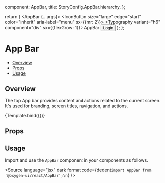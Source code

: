 
  component: AppBar,
  title: StoryConfig.AppBar.hierarchy,
};

<Meta title={meta.title} component={meta.component} />

  return (
    <AppBar {...args}>
      <Toolbar>
        <IconButton size="large" edge="start" color="inherit" aria-label="menu" sx={{mr: 2}}>
          <MenuIcon />
        </IconButton>
        <Typography variant="h6" component="div" sx={{flexGrow: 1}}>
          AppBar
        </Typography>
        <Button color="inherit">Login</Button>
      </Toolbar>
    </AppBar>
  );
};

# App Bar

- [Overview](#overview)
- [Props](#props)
- [Usage](#usage)

## Overview

The top App bar provides content and actions related to the current screen. It's used for branding, screen titles,
navigation, and actions.

<Canvas>
  <Story
    name="Overview"
    parameters={{
      docs: {inlineStories: false, iframeHeight: 100},
    }}
  >
    {Template.bind({})}
  </Story>
</Canvas>

## Props

<ArgsTable story="Overview" />

## Usage

Import and use the `AppBar` component in your components as follows.

<Source
  language="jsx"
  dark
  format
  code={dedent`import AppBar from '@oxygen-ui/react/AppBar';\n`}
/>
